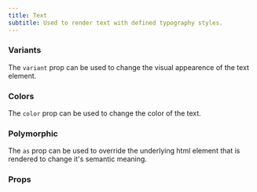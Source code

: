 ```yaml
---
title: Text
subtitle: Used to render text with defined typography styles.
---
```


<ComponentPreview name="text" />

### Variants

The `variant` prop can be used to change the visual appearence of the text element.

<ComponentPreview name="text-variants" />

### Colors 

The `color` prop can be used to change the color of the text.

<ComponentPreview name="text-colors" />

### Polymorphic

The `as` prop can be used to override the underlying html element that is rendered to change it's semantic meaning.

<ComponentPreview name="text-polymorphic" />

### Props

<PropsTable component="text" />